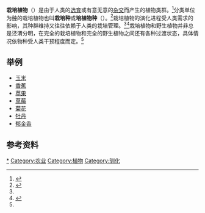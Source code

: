 {{Expand language|1=en|time=2020-09-21T00:22:23+00:00}}

{{about|栽培起源而通常没有野生同类的植物|被人类栽培的任何植物|栽培}}
'''栽培植物'''（{{lang-en|cultigen; cultivated plant}}）是由于人类的[[选育|选育]]或有意无意的[[杂交|杂交]]而产生的植物类群。<ref>{{Cite book|edition=9th ed.|last3=Cubey|last8=Jin|first7=V.|last7=Malécot|last6=Leslie|first6=A.C.|first5=M.H.A.|last5=Hoffman|first4=J.C.|last4=David|first3=J.J.|first2=C.|url=https://www.ishs.org/sites/default/files/static/ScriptaHorticulturae_18.pdf|last2=Alexander|pages=|year=|first=C.D.|title=International Code of Nomenclature for Cultivated Plants|last=Brickell|oclc=1029031329|isbn=978-94-6261-116-0|location=Leuven|date=2016|publisher=International Society for Horticultural Science|first8=Xiaobai|page=144|access-date=2020-09-20|archive-date=2021-01-25|archive-url=https://web.archive.org/web/20210125190519/https://www.ishs.org/sites/default/files/static/ScriptaHorticulturae_18.pdf|dead-url=no}}</ref>分类单位为[[种|种]]的栽培植物也叫'''栽培种'''或'''培植物种'''（{{lang-en|cultivated species}}）。<ref name=":1">{{Cite book|title=生物多样性公约|author=生物多样性公约秘书处|publisher=联合国|year=1992|isbn=|location=|pages=|chapter=第2条. 用语|url=https://www.cbd.int/doc/legal/cbd-zh.pdf|access-date=2019-02-27|archive-date=2019-09-04|archive-url=https://web.archive.org/web/20190904155148/https://www.cbd.int/doc/legal/cbd-zh.pdf|dead-url=no}}</ref>栽培植物的演化进程受人类需求的影响，其种群维持又往往依赖于人类的栽培管理。<ref name=":1" /><ref name=":0">{{Cite book|title=Use and potential of wild plants in farm households|author=Food and Agriculture Organization of the United Nations|publisher=FAO|year=1999|isbn=9789251041512|location=Rome, Italy|pages=|url=http://www.fao.org/3/w8801e02.htm|chapter=Chapter 1. INTRODUCTION - What are wild plants?|access-date=2019-02-27|archive-date=2019-02-28|archive-url=https://web.archive.org/web/20190228003920/http://www.fao.org/3/w8801e02.htm|dead-url=no}}</ref>栽培植物和野生植物并非总是泾渭分明，在完全的栽培植物和完全的野生植物之间还有各种过渡状态，具体情况依物种受人类干预程度而定。<ref name=":0" />

== 举例 ==
* [[玉米|玉米]]
* [[香蕉|香蕉]]
* [[苹果|苹果]]
* [[草莓|草莓]]
* [[菊花|菊花]]
* [[牡丹|牡丹]]
* [[郁金香|郁金香]]

== 参考资料 ==
<references />

[[Category:栽培植物|*]]
[[Category:农业|Category:农业]]
[[Category:植物|Category:植物]]
[[Category:驯化|Category:驯化]]
{{stub}}